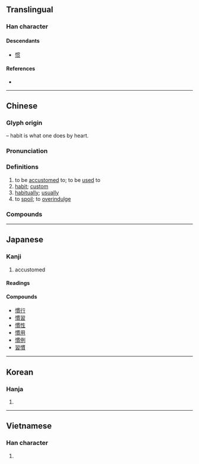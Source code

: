 {{character info/new}}
{{also|惯}}
==Translingual==

===Han character===
{{Han char|rn=61|rad=心|as=11|sn=14|four=97086|canj=PWJC|ids=⿰忄貫}}

====Descendants====
* [[惯]]

====References====
* {{Han ref|kx=0399.130|dkj=11111|dj=0739.010|hdz=42349.010|uh=6163|ud=24931|bh=BA44|bd=47684}}

----

==Chinese==
{{zh-forms|s=惯}}

===Glyph origin===
{{Han etym}}
{{Han compound|心|alt1=忄|t1=heart|貫|ls=psc|c1=s|c2=p}} – habit is what one does by heart.

===Pronunciation===
{{zh-pron
|m=guàn
|c=gwaan3
|h=pfs=koan
|md=gáing/guáng
|md_note=gáing - vernacular (“accustomed”); guáng - literary
|mn=koàn/xm,tw:koàiⁿ/xm,qz:kùiⁿ
|mn_note=koàn - literary; kòaiⁿ/kùiⁿ - vernacular
|w=2kue
|mc=y
|oc=y
|cat=a,n,adv,v
}}

===Definitions===
{{zh-hanzi}}

# to be [[accustomed]] to; to be [[used]] to
# [[habit]]; [[custom]]
# [[habitually]]; [[usually]]
# to [[spoil]]; to [[overindulge]]

===Compounds===
{{zh-der|嬌生慣養|久慣老成|慣家|慣賊|久慣牢成|慣性定律|慣犯|慣養嬌生|慣行犯|慣習|慣縱|慣竊|慣用語|慣用|慣手|慣慣|慣性導航|慣壞|慣例|慣一|慣常|慣甲|慣性|慣技|慣落|嬌慣|不慣|慣熟|司空見慣|國際慣例|慣匪|看慣|看不慣|瞧不慣|打破慣例|生活習慣|牢成久慣|熟慣|見慣司空|習慣性|習慣|風俗習慣|能言慣道|習慣法|老習慣|見慣不驚|能說慣道}}

----

==Japanese==

===Kanji===
{{ja-kanji|grade=5|rs=心11}}

# accustomed

====Readings====
{{ja-readings
|goon=けん
|kanon=かん
|kun=な-れる, な-らす, ならわし-
}}

====Compounds====
* [[慣行]]
* [[慣習]]
* [[慣性]]
* [[慣用]]
* [[慣例]]
* [[習慣]]

----

==Korean==

===Hanja===
{{ko-hanja|hangeul=관|eumhun=|rv=gwan|mr=kwan|y=kwan}}

# {{defn|lang=ko|sort=心11}}

----

==Vietnamese==

===Han character===
{{vi-hantu|[[quen]], [[quán]]|rs=心11}}

# {{defn|lang=vi|sort=心11}}